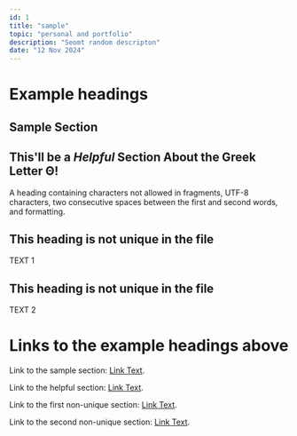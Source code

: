 ```yaml
---
id: 1
title: "sample"
topic: "personal and portfolio"
description: "Seomt random descripton"
date: "12 Nov 2024"
---
```


# Example headings

## Sample Section

## This'll  be a _Helpful_ Section About the Greek Letter Θ!
A heading containing characters not allowed in fragments, UTF-8 characters, two consecutive spaces between the first and second words, and formatting.

## This heading is not unique in the file

TEXT 1

## This heading is not unique in the file

TEXT 2

# Links to the example headings above

Link to the sample section: [Link Text](#sample-section).

Link to the helpful section: [Link Text](#thisll--be-a-helpful-section-about-the-greek-letter-Θ).

Link to the first non-unique section: [Link Text](#this-heading-is-not-unique-in-the-file).

Link to the second non-unique section: [Link Text](#this-heading-is-not-unique-in-the-file-1).